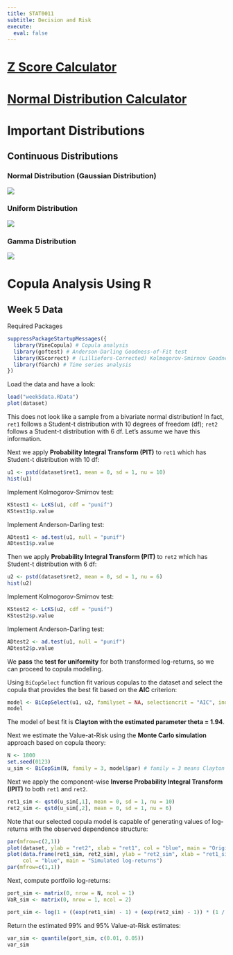 ```yaml
---
title: STAT0011
subtitle: Decision and Risk
execute: 
  eval: false
---
```


# [**Z Score Calculator**](https://www.calculator.net/z-score-calculator.html)

# [**Normal Distribution Calculator**](https://www.hackmath.net/en/calculator/normal-distribution)

# **Important Distributions**

## **Continuous Distributions**

### **Normal Distribution (Gaussian Distribution)**

![](images/image-2146374466.png)

### **Uniform Distribution**

![](images/image-1370233818.png)

### **Gamma Distribution**

![](images/image-267642431.png)

# **Copula Analysis Using R**

## **Week 5 Data**

Required Packages

```r
suppressPackageStartupMessages({
  library(VineCopula) # Copula analysis
  library(goftest) # Anderson-Darling Goodness-of-Fit test
  library(KScorrect) # (Lilliefors-Corrected) Kolmogorov-Smirnov Goodness-of-Fit test
  library(fGarch) # Time series analysis
})
```

Load the data and have a look:

```r
load("week5data.RData")
plot(dataset)
```

This does not look like a sample from a bivariate normal distribution! In fact, `ret1` follows a Student-t distribution with 10 degrees of freedom (df); `ret2` follows a Student-t distribution with 6 df. Let's assume we have this information.

Next we apply **Probability Integral Transform (PIT)** to `ret1` which has Student-t distribution with 10 df:

```r
u1 <- pstd(dataset$ret1, mean = 0, sd = 1, nu = 10)
hist(u1)
```

Implement Kolmogorov-Smirnov test:

```r
KStest1 <- LcKS(u1, cdf = "punif")
KStest1$p.value
```

Implement Anderson-Darling test:

```r
ADtest1 <- ad.test(u1, null = "punif")
ADtest1$p.value
```

Then we apply **Probability Integral Transform (PIT)** to `ret2` which has Student-t distribution with 6 df:

```r
u2 <- pstd(dataset$ret2, mean = 0, sd = 1, nu = 6)
hist(u2)
```

Implement Kolmogorov-Smirnov test:

```r
KStest2 <- LcKS(u2, cdf = "punif")
KStest2$p.value
```

Implement Anderson-Darling test:

```r
ADtest2 <- ad.test(u1, null = "punif")
ADtest2$p.value
```

We **pass** the **test for uniformity** for both transformed log-returns, so we can proceed to copula modelling.

Using `BiCopSelect` function fit various copulas to the dataset and select the copula that provides the best fit based on the **AIC** criterion:

```r
model <- BiCopSelect(u1, u2, familyset = NA, selectioncrit = "AIC", indeptest = TRUE, level = 0.05)
model
```

The model of best fit is **Clayton with the estimated parameter theta = 1.94**.

Next we estimate the Value-at-Risk using the **Monte Carlo simulation** approach based on copula theory:

```r
N <- 1800
set.seed(0123)
u_sim <- BiCopSim(N, family = 3, model$par) # family = 3 means Clayton
```

Next we apply the component-wise **Inverse Probability Integral Transform (IPIT)** to both `ret1` and `ret2`.

```r
ret1_sim <- qstd(u_sim[,1], mean = 0, sd = 1, nu = 10)
ret2_sim <- qstd(u_sim[,2], mean = 0, sd = 1, nu = 6)
```

Note that our selected copula model is capable of generating values of log-returns with the observed dependence structure:

```r
par(mfrow=c(2,1))
plot(dataset, ylab = "ret2", xlab = "ret1", col = "blue", main = "Original log-returns")
plot(data.frame(ret1_sim, ret2_sim), ylab = "ret2_sim", xlab = "ret1_sim",
     col = "blue", main = "Simulated log-returns")
par(mfrow=c(1,1))
```

Next, compute portfolio log-returns:

```r
port_sim <- matrix(0, nrow = N, ncol = 1)
VaR_sim <- matrix(0, nrow = 1, ncol = 2)

port_sim <- log(1 + ((exp(ret1_sim) - 1) + (exp(ret2_sim) - 1)) * (1 / 2)) # Need to transform individual log-returns back to individual net returns, and compute portfolio net returns, finally compute portfolio log-returns.
```

Return the estimated 99% and 95% Value-at-Risk estimates:

```r
var_sim <- quantile(port_sim, c(0.01, 0.05))
var_sim
```
